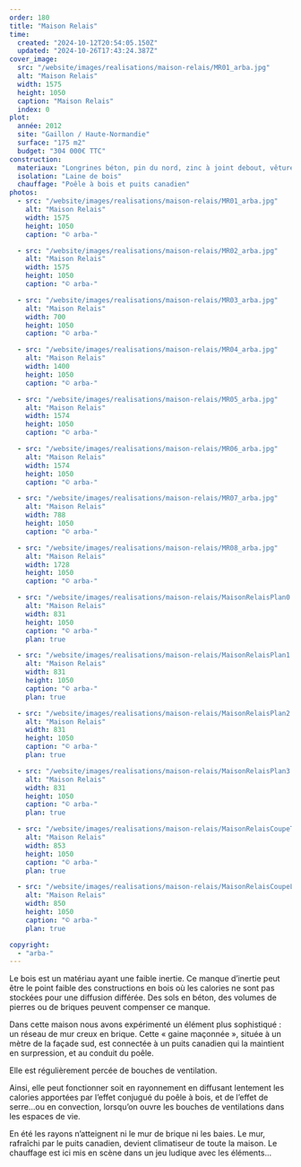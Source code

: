 ```yaml
---
order: 180
title: "Maison Relais"
time:
  created: "2024-10-12T20:54:05.150Z"
  updated: "2024-10-26T17:43:24.387Z"
cover_image:
  src: "/website/images/realisations/maison-relais/MR01_arba.jpg"
  alt: "Maison Relais"
  width: 1575
  height: 1050
  caption: "Maison Relais"
  index: 0
plot:
  année: 2012
  site: "Gaillon / Haute-Normandie"
  surface: "175 m2"
  budget: "304 000€ TTC"
construction:
  materiaux: "Longrines béton, pin du nord, zinc à joint debout, vêture et menuiserie mélèze"
  isolation: "Laine de bois"
  chauffage: "Poêle à bois et puits canadien"
photos:
  - src: "/website/images/realisations/maison-relais/MR01_arba.jpg"
    alt: "Maison Relais"
    width: 1575
    height: 1050
    caption: "© arba-"

  - src: "/website/images/realisations/maison-relais/MR02_arba.jpg"
    alt: "Maison Relais"
    width: 1575
    height: 1050
    caption: "© arba-"

  - src: "/website/images/realisations/maison-relais/MR03_arba.jpg"
    alt: "Maison Relais"
    width: 700
    height: 1050
    caption: "© arba-"

  - src: "/website/images/realisations/maison-relais/MR04_arba.jpg"
    alt: "Maison Relais"
    width: 1400
    height: 1050
    caption: "© arba-"

  - src: "/website/images/realisations/maison-relais/MR05_arba.jpg"
    alt: "Maison Relais"
    width: 1574
    height: 1050
    caption: "© arba-"

  - src: "/website/images/realisations/maison-relais/MR06_arba.jpg"
    alt: "Maison Relais"
    width: 1574
    height: 1050
    caption: "© arba-"

  - src: "/website/images/realisations/maison-relais/MR07_arba.jpg"
    alt: "Maison Relais"
    width: 788
    height: 1050
    caption: "© arba-"

  - src: "/website/images/realisations/maison-relais/MR08_arba.jpg"
    alt: "Maison Relais"
    width: 1728
    height: 1050
    caption: "© arba-"

  - src: "/website/images/realisations/maison-relais/MaisonRelaisPlan0.png"
    alt: "Maison Relais"
    width: 831
    height: 1050
    caption: "© arba-"
    plan: true

  - src: "/website/images/realisations/maison-relais/MaisonRelaisPlan1.png"
    alt: "Maison Relais"
    width: 831
    height: 1050
    caption: "© arba-"
    plan: true

  - src: "/website/images/realisations/maison-relais/MaisonRelaisPlan2.png"
    alt: "Maison Relais"
    width: 831
    height: 1050
    caption: "© arba-"
    plan: true

  - src: "/website/images/realisations/maison-relais/MaisonRelaisPlan3.png"
    alt: "Maison Relais"
    width: 831
    height: 1050
    caption: "© arba-"
    plan: true

  - src: "/website/images/realisations/maison-relais/MaisonRelaisCoupeTransversale.png"
    alt: "Maison Relais"
    width: 853
    height: 1050
    caption: "© arba-"
    plan: true

  - src: "/website/images/realisations/maison-relais/MaisonRelaisCoupeLongitudinale.png"
    alt: "Maison Relais"
    width: 850
    height: 1050
    caption: "© arba-"
    plan: true

copyright:
  - "arba-"
---
```


Le bois est un matériau ayant une faible inertie. Ce manque d’inertie peut être le point faible des constructions en bois où les calories ne sont pas stockées pour une diffusion différée. Des sols en béton, des volumes de pierres ou de briques peuvent compenser ce manque.

Dans cette maison nous avons expérimenté un élément plus sophistiqué : un réseau de mur creux en brique.
Cette « gaine maçonnée », située à un mètre de la façade sud, est connectée à un puits canadien qui la maintient en surpression, et au conduit du poêle.

Elle est régulièrement percée de bouches de ventilation.

Ainsi, elle peut fonctionner soit en rayonnement en diffusant lentement les calories apportées par l’effet conjugué du poêle à bois, et de l’effet de serre…ou en convection, lorsqu’on ouvre les bouches de ventilations dans les espaces de vie.

En été les rayons n’atteignent ni le mur de brique ni les baies. Le mur, rafraîchi par le puits canadien, devient climatiseur de toute la maison. Le chauffage est ici mis en scène dans un jeu ludique avec les éléments…
